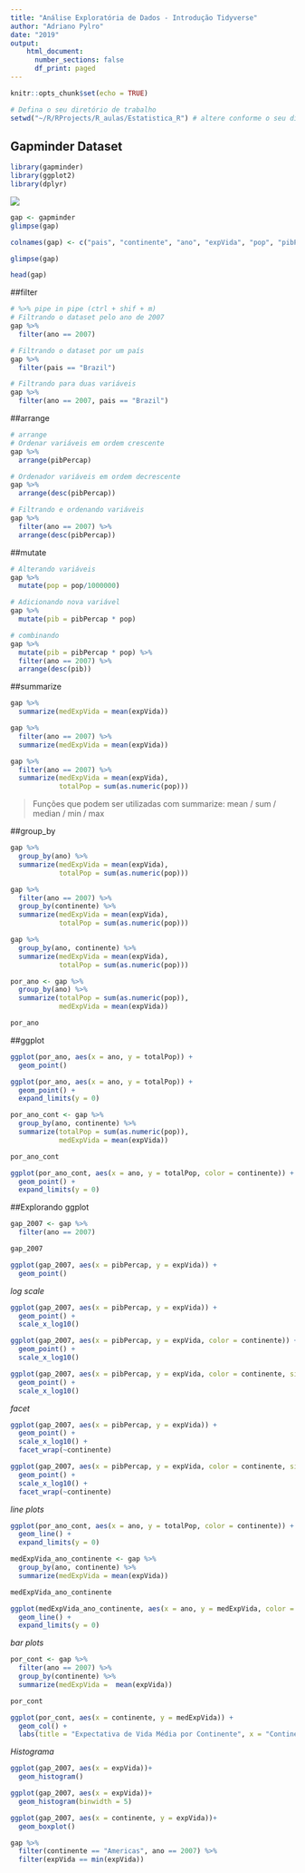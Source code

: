 ```yaml
---
title: "Análise Exploratória de Dados - Introdução Tidyverse"
author: "Adriano Pylro"
date: "2019"
output: 
    html_document:
      number_sections: false
      df_print: paged
---
```


```r
knitr::opts_chunk$set(echo = TRUE)
```

```r
# Defina o seu diretório de trabalho
setwd("~/R/RProjects/R_aulas/Estatistica_R") # altere conforme o seu diretório de trabalho
```

## Gapminder Dataset  

```r
library(gapminder)
library(ggplot2)
library(dplyr)
```

![](pictures/tidy.jpg)

```r
gap <- gapminder
glimpse(gap)
```

```r
colnames(gap) <- c("pais", "continente", "ano", "expVida", "pop", "pibPercap")
```

```r
glimpse(gap)
```

```r
head(gap)
```

##filter
```r
# %>% pipe in pipe (ctrl + shif + m)
# Filtrando o dataset pelo ano de 2007
gap %>% 
  filter(ano == 2007)
```

```r
# Filtrando o dataset por um país
gap %>% 
  filter(pais == "Brazil")
```

```r
# Filtrando para duas variáveis
gap %>% 
  filter(ano == 2007, pais == "Brazil")
```

##arrange
```r
# arrange
# Ordenar variáveis em ordem crescente
gap %>% 
  arrange(pibPercap)
```

```r
# Ordenador variáveis em ordem decrescente
gap %>% 
  arrange(desc(pibPercap))
```

```r
# Filtrando e ordenando variáveis
gap %>% 
  filter(ano == 2007) %>% 
  arrange(desc(pibPercap))
```

##mutate
```r
# Alterando variáveis
gap %>% 
  mutate(pop = pop/1000000)
```

```r
# Adicionando nova variável
gap %>% 
  mutate(pib = pibPercap * pop)
```

```r
# combinando
gap %>% 
  mutate(pib = pibPercap * pop) %>% 
  filter(ano == 2007) %>% 
  arrange(desc(pib))
```

##summarize
```r
gap %>% 
  summarize(medExpVida = mean(expVida))
```

```r
gap %>% 
  filter(ano == 2007) %>% 
  summarize(medExpVida = mean(expVida))
```

```r
gap %>% 
  filter(ano == 2007) %>% 
  summarize(medExpVida = mean(expVida),
            totalPop = sum(as.numeric(pop)))
```

> Funções que podem ser utilizadas com summarize: mean / sum / median / min / max

##group_by
```r
gap %>% 
  group_by(ano) %>% 
  summarize(medExpVida = mean(expVida),
            totalPop = sum(as.numeric(pop)))
```

```r
gap %>% 
  filter(ano == 2007) %>% 
  group_by(continente) %>% 
  summarize(medExpVida = mean(expVida),
            totalPop = sum(as.numeric(pop)))
```

```r
gap %>% 
  group_by(ano, continente) %>% 
  summarize(medExpVida = mean(expVida),
            totalPop = sum(as.numeric(pop)))
```

```r
por_ano <- gap %>% 
  group_by(ano) %>% 
  summarize(totalPop = sum(as.numeric(pop)),
            medExpVida = mean(expVida))

por_ano
```

##ggplot
```r
ggplot(por_ano, aes(x = ano, y = totalPop)) +
  geom_point()
```

```r
ggplot(por_ano, aes(x = ano, y = totalPop)) +
  geom_point() +
  expand_limits(y = 0)
```

```r
por_ano_cont <- gap %>% 
  group_by(ano, continente) %>% 
  summarize(totalPop = sum(as.numeric(pop)),
            medExpVida = mean(expVida))

por_ano_cont
```

```r
ggplot(por_ano_cont, aes(x = ano, y = totalPop, color = continente)) +
  geom_point() +
  expand_limits(y = 0)
```

##Explorando ggplot
```r
gap_2007 <- gap %>% 
  filter(ano == 2007)

gap_2007
```

```r
ggplot(gap_2007, aes(x = pibPercap, y = expVida)) +
  geom_point()
```

*log scale*
```r
ggplot(gap_2007, aes(x = pibPercap, y = expVida)) +
  geom_point() +
  scale_x_log10()
```

```r
ggplot(gap_2007, aes(x = pibPercap, y = expVida, color = continente)) +
  geom_point() +
  scale_x_log10()
```

```r
ggplot(gap_2007, aes(x = pibPercap, y = expVida, color = continente, size = pop)) +
  geom_point() +
  scale_x_log10()
```

*facet*
```r
ggplot(gap_2007, aes(x = pibPercap, y = expVida)) +
  geom_point() +
  scale_x_log10() +
  facet_wrap(~continente)
```

```r
ggplot(gap_2007, aes(x = pibPercap, y = expVida, color = continente, size = pop)) +
  geom_point() +
  scale_x_log10() +
  facet_wrap(~continente)
```

*line plots*
```r
ggplot(por_ano_cont, aes(x = ano, y = totalPop, color = continente)) +
  geom_line() +
  expand_limits(y = 0)
```

```r
medExpVida_ano_continente <- gap %>% 
  group_by(ano, continente) %>% 
  summarize(medExpVida = mean(expVida))

medExpVida_ano_continente
```

```r
ggplot(medExpVida_ano_continente, aes(x = ano, y = medExpVida, color = continente)) +
  geom_line() +
  expand_limits(y = 0)
```

*bar plots*
```r
por_cont <- gap %>% 
  filter(ano == 2007) %>% 
  group_by(continente) %>% 
  summarize(medExpVida =  mean(expVida))

por_cont
```

```r
ggplot(por_cont, aes(x = continente, y = medExpVida)) +
  geom_col() +
  labs(title = "Expectativa de Vida Média por Continente", x = "Continente", y = "Expectativa de Vida Média")
```

*Histograma*
```r
ggplot(gap_2007, aes(x = expVida))+
  geom_histogram()
```

```r
ggplot(gap_2007, aes(x = expVida))+
  geom_histogram(binwidth = 5)
```

```r
ggplot(gap_2007, aes(x = continente, y = expVida))+
  geom_boxplot()
```

```r
gap %>% 
  filter(continente == "Americas", ano == 2007) %>% 
  filter(expVida == min(expVida))
```











